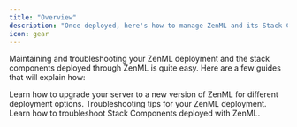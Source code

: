```yaml
---
title: "Overview"
description: "Once deployed, here's how to manage ZenML and its Stack Components"
icon: gear
---
```


Maintaining and troubleshooting your ZenML deployment and the stack components deployed through ZenML is quite easy. Here are a few guides that will explain how:

<CardGroup cols={2}>
<Card title="Upgrade the ZenML server" icon="arrow-up-right-dots" href="v/0.66.0/getting-started/deploying-zenml/manage-the-deployed-services/upgrade-the-version-of-the-zenml-server" >
Learn how to upgrade your server to a new version of ZenML for different deployment options.
 </Card>
<Card title="Troubleshoot deployed server" icon="screwdriver-wrench" href="v/0.66.0/getting-started/deploying-zenml/manage-the-deployed-services/troubleshoot-your-deployed-server" >
Troubleshooting tips for your ZenML deployment.
</Card>
<Card title="Troubleshoot stack components" icon="layer-group" href="v/0.66.0/getting-started/deploying-zenml/manage-the-deployed-services/troubleshoot-stack-components" >
Learn how to troubleshoot Stack Components deployed with ZenML.
</Card>
</CardGroup>
